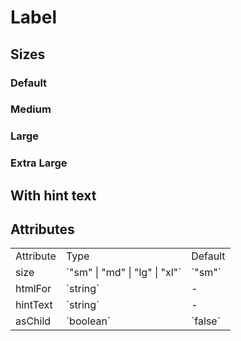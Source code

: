 

<Meta of={LabelStories} />

# Label

## Sizes

### Default
<Canvas of={LabelStories.Default} />

### Medium
<Canvas of={LabelStories.Medium} />

### Large
<Canvas of={LabelStories.Large} />

### Extra Large
<Canvas of={LabelStories.ExtraLarge} />

## With hint text
<Canvas of={LabelStories.WithHint} />

## Attributes

<table>
  <tr>
    <td>Attribute</td>
    <td>Type</td>
    <td>Default</td>
  </tr>
  <tr>
    <td>size</td>
    <td>`"sm" | "md" | "lg" | "xl"`</td>
    <td>`"sm"`</td>
  </tr>
  <tr>
    <td>htmlFor</td>
    <td>`string`</td>
    <td>-</td>
  </tr>
  <tr>
    <td>hintText</td>
    <td>`string`</td>
    <td>-</td>
  </tr>
  <tr>
    <td>asChild</td>
    <td>`boolean`</td>
    <td>`false`</td>
  </tr>

</table>
